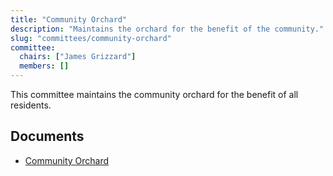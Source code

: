 ```yaml
---
title: "Community Orchard"
description: "Maintains the orchard for the benefit of the community."
slug: "committees/community-orchard"
committee:
  chairs: ["James Grizzard"]
  members: []
---
```



<CommitteeMembers frontmatter={frontmatter} />

This committee maintains the community orchard for the benefit of all residents.

## Documents

- [Community Orchard](/uploads/2022/02/Falls-Creek-Ranch-Community-Orchard.pdf)


<FileHistory file="src/content/docs/committees/community-orchard.mdx" />